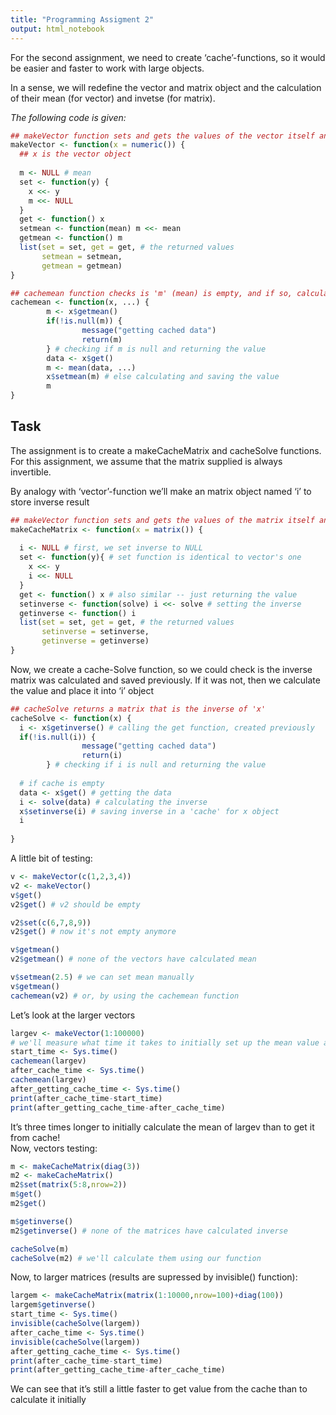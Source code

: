 ```yaml
---
title: "Programming Assigment 2"
output: html_notebook 
---
```


For the second assignment, we need to create 'cache'-functions, so it would be easier and faster to work with large objects.  
  
  In a sense, we will redefine the vector and matrix object and the calculation of their mean (for vector) and invetse (for matrix).

*The following code is given:*
```r

## makeVector function sets and gets the values of the vector itself and its mean
makeVector <- function(x = numeric()) {
  ## x is the vector object 
  
  m <- NULL # mean 
  set <- function(y) {
    x <<- y
    m <<- NULL
  }
  get <- function() x
  setmean <- function(mean) m <<- mean
  getmean <- function() m
  list(set = set, get = get, # the returned values
       setmean = setmean,
       getmean = getmean)
}
```
  
```r

## cachemean function checks is 'm' (mean) is empty, and if so, calculates the mean of the vector and saves it to 'm'
cachemean <- function(x, ...) {
        m <- x$getmean()
        if(!is.null(m)) {
                message("getting cached data")
                return(m)
        } # checking if m is null and returning the value
        data <- x$get()
        m <- mean(data, ...)
        x$setmean(m) # else calculating and saving the value
        m
}
```

## Task  
The assignment is to create a makeCacheMatrix and cacheSolve functions. For this assignment, we assume that the matrix supplied is always invertible.    
  
By analogy with 'vector'-function we'll make an matrix object named 'i' to store inverse result

```r
## makeVector function sets and gets the values of the matrix itself and its inverse
makeCacheMatrix <- function(x = matrix()) {
  
  i <- NULL # first, we set inverse to NULL
  set <- function(y){ # set function is identical to vector's one
    x <<- y 
    i <<- NULL 
  }
  get <- function() x # also similar -- just returning the value
  setinverse <- function(solve) i <<- solve # setting the inverse  
  getinverse <- function() i
  list(set = set, get = get, # the returned values
       setinverse = setinverse,
       getinverse = getinverse)
}
```
  
Now, we create a cache-Solve function, so we could check is the inverse matrix was calculated and saved previously. If it was not, then we calculate the value and place it into 'i' object  

```r
## cacheSolve returns a matrix that is the inverse of 'x'
cacheSolve <- function(x) {
  i <- x$getinverse() # calling the get function, created previously
  if(!is.null(i)) {
                message("getting cached data")
                return(i)
        } # checking if i is null and returning the value
  
  # if cache is empty
  data <- x$get() # getting the data
  i <- solve(data) # calculating the inverse
  x$setinverse(i) # saving inverse in a 'cache' for x object
  i
  
}
```

A little bit of testing:  

```r
v <- makeVector(c(1,2,3,4))
v2 <- makeVector()
v$get()
v2$get() # v2 should be empty

v2$set(c(6,7,8,9))
v2$get() # now it's not empty anymore

v$getmean()
v2$getmean() # none of the vectors have calculated mean

v$setmean(2.5) # we can set mean manually
v$getmean()
cachemean(v2) # or, by using the cachemean function
```
 Let's look at the larger vectors
 
```r
largev <- makeVector(1:100000)
# we'll measure what time it takes to initially set up the mean value and to get it from cache
start_time <- Sys.time()
cachemean(largev)
after_cache_time <- Sys.time()
cachemean(largev)
after_getting_cache_time <- Sys.time()
print(after_cache_time-start_time)
print(after_getting_cache_time-after_cache_time)
```
It's three times longer to initially calculate the mean of largev than to get it from cache!  
Now, vectors testing:
```r
m <- makeCacheMatrix(diag(3))
m2 <- makeCacheMatrix()
m2$set(matrix(5:8,nrow=2))
m$get()
m2$get()

m$getinverse()
m2$getinverse() # none of the matrices have calculated inverse

cacheSolve(m) 
cacheSolve(m2) # we'll calculate them using our function

```
Now, to larger matrices (results are supressed by invisible() function):

```r
largem <- makeCacheMatrix(matrix(1:10000,nrow=100)+diag(100))
largem$getinverse()
start_time <- Sys.time()
invisible(cacheSolve(largem))
after_cache_time <- Sys.time()
invisible(cacheSolve(largem))
after_getting_cache_time <- Sys.time()
print(after_cache_time-start_time)
print(after_getting_cache_time-after_cache_time)
```

We can see that it's still a little faster to get value from the cache than to calculate it initially

